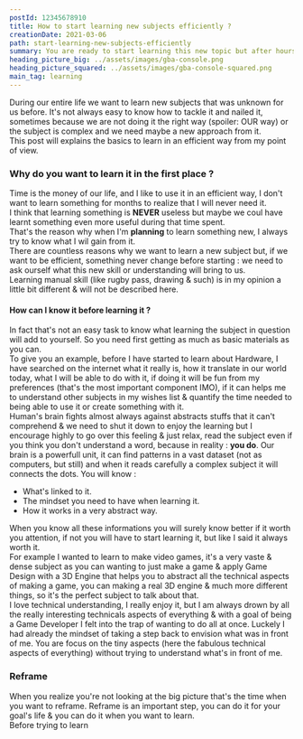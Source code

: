 ```yaml
---
postId: 12345678910
title: How to start learning new subjects efficiently ?
creationDate: 2021-03-06
path: start-learning-new-subjects-efficiently
summary: You are ready to start learning this new topic but after hours of research you feel stucked.
heading_picture_big: ../assets/images/gba-console.png
heading_picture_squared: ../assets/images/gba-console-squared.png
main_tag: learning
---
```


<p class="post-text-intro">
  During our entire life we want to learn new subjects that was unknown for us
  before. It's not always easy to know how to tackle it and nailed it, sometimes
  because we are not doing it the right way (spoiler: OUR way) or the subject is
  complex and we need maybe a new approach from it.
  <br />
  This post will explains the basics to learn in an efficient way from my point
  of view.
</p>

<h3 id="post-template-h3-default">
  Why do you want to learn it in the first place ?
</h3>
<p>
  Time is the money of our life, and I like to use it in an efficient way, I
  don't want to learn something for months to realize that I will never need it.
  <br />I think that learning something is <b>NEVER</b> useless but maybe we coul
  have learnt something even more useful during that time spent. <br />
  That's the reason why when I'm <b>planning</b> to learn something new, I
  always try to know what I wil gain from it. <br />
  There are countless reasons why we want to learn a new subject but, if we want
  to be efficient, something never change before starting : we need to ask ourself
  what this new skill or understanding will bring to us. <br />
  Learning manual skill (like rugby pass, drawing & such) is in my opinion a
  little bit different & will not be described here.
</p>

<h4>How can I know it before learning it ?</h4>
<p>
  In fact that's not an easy task to know what learning the subject in question
  will add to yourself. So you need first getting as much as basic materials as
  you can. <br />
  To give you an example, before I have started to learn about Hardware, I have searched
  on the internet what it really is, how it translate in our world today, what I
  will be able to do with it, if doing it will be fun from my preferences (that's
  the most important component IMO), if it can helps me to understand other subjects
  in my wishes list & quantify the time needed to being able to use it or create
  something with it.
  <br />
  Human's brain fights almost always against abstracts stuffs that it can't comprehend
  & we need to shut it down to enjoy the learning but I encourage highly to go over
  this feeling & just relax, read the subject even if you think you don't understand
  a word, because in reality : <b>you do</b>. Our brain is a powerfull unit, it can
  find patterns in a vast dataset (not as computers, but still) and when it reads
  carefully a complex subject it will connects the dots. You will know : <ul>
    <li>What's linked to it.</li>
    <li>The mindset you need to have when learning it.</li>
    <li>How it works in a very abstract way.</li>
  </ul>
</p>
<p>
  When you know all these informations you will surely know better if it worth
  you attention, if not you will have to start learning it, but like I said it
  always worth it.
  <br />
  For example I wanted to learn to make video games, it's a very vaste & dense
  subject as you can wanting to just make a game & apply Game Design with a 3D
  Engine that helps you to abstract all the technical aspects of making a game,
  you can making a real 3D engine & much more different things, so it's the
  perfect subject to talk about that.
  <br />I love technical understanding, I really enjoy it, but I am always drown
  by all the really interesting technicals aspects of everything & with a goal of
  being a Game Developer I felt into the trap of wanting to do all at once. Luckely
  I had already the mindset of taking a step back to envision what was in front of
  me. You are focus on the tiny aspects (here the fabulous technical aspects of everything)
  without trying to understand what's in front of me.
</p>
<h3>Reframe</h3>
<p>
  When you realize you're not looking at the big picture that's the time when
  you want to reframe. Reframe is an important step, you can do it for your
  goal's life & you can do it when you want to learn.
  <br />
  Before trying to learn
</p>
